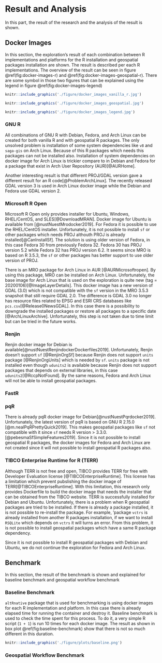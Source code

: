 # Result and Analysis {#result-analysis}

In this part, the result of the research and the analysis of the result is shown.

## Docker Images

In this section, the exploration's result of each combination between R implementations and platforms for the R installation and geospatial packages installation are shown. The result is described per each R implementations. The overview of the result can be seen in figure \@ref(fig:docker-images-r) and \@ref(fig:docker-images-geospatial-r). There are some symbol in those two figures that can be explained using the legend in figure \@ref(fig:docker-images-legend)

```r
knitr::include_graphics('./figure/docker_images_vanilla_r.jpg')
```

```r
knitr::include_graphics('./figure/docker_images_geospatial.jpg')
```

```r
knitr::include_graphics('./figure/docker_images_legend.jpg')
```

### GNU R

All combinations of GNU R with Debian, Fedora, and Arch Linux can be created for both vanilla R and with geospatial R packages. The only unsolved problem is installation of some system dependencies like `v8` and `saga-gis` on Arch Linux. Because of this R packages which needs this packages can not be installed also. Installation of system dependencies on docker image for Arch Linux is trickier compare to in Debian and Fedora for a package that exist in Arch User Repository (AUR)[@AURHome].

Another interesting result is that different PROJ/GDAL version gave a different result for an R code[@ProblemArchLinux]. The recently released GDAL version 3 is used in Arch Linux docker image while the Debian and Fedora use GDAL version 2.

### Microsoft R Open

Microsoft R Open only provides installer for Ubuntu, Windows, RHEL/CentOS, and SLES[@DownloadMRAN]. Docker image for Ubuntu is available from [@nustNuestMrodocker2019]. For Fedora it is possible to use the RHEL/CentOS installer. Unfortunately, it is not possible to install `sf` or other packages which needs PROJ althouth PROJ is already installed[@CanInstallSf]. The solution is using older version of Fedora, in this case Fedora 30 from previously Fedora 32. Fedora 30 has PROJ version 5.2 while Fedora 32 has PROJ version 6.2. It seems since MRO is based on R 3.5.3, the `sf` or other packages has better support to use older version of PROJ.

There is an MRO package for Arch Linux in AUR [@AURMicrosoftropen]. By using this package, MRO can be installed on Arch Linux. Unfortunately, the base image for Arch Linux that is used on the exploration is quite new (tag = 20200106)[@ImageLayerDetails]. This docker image has a new version of GDAL (3.0) which is not compatible with the `sf` version in the MRO 3.5.3 snapshot that still require GDAL 2.0. The difference is GDAL 3.0 no longer has resource files related to EPSG and ESRI CRS  databases like `pcs.csv`[@Release0NewsGDAL]. In this case there is a possibility to downgrade the installed packages or restore all packages to a specific date [@ArchLinuxArchive]. Unfortunately, this step is not taken due to time limit but can be tried in the future works.

### Renjin

Renjin docker image for Debian is available[@nustNuestRenjindockerDockerfiles2019]. Unfortunately, Renjin doesn't support `sf` [@RenjinOrgSf] because Renjin does not support `units` package [@RenjinOrgUnits] which is needed by `sf`. `units` package is not installed even though `udunits2` is available because Renjin does not support packages that depends on external libraries, in this case `udunits2`[@RccpNotFound]. By the same reasons, Fedora and Arch Linux will not be able to install geospatial packages.

### FastR



### pqR

There is already pqR docker image for Debian[@nustNuestPqrdocker2019]. Unfortunately, the latest version of pqR is based on GNU R 2.15.0 [@m.nealPqRPrettyQuick2019]. This makes geospatial packages like `sf` not compatible with it since `sf` needs R version > 3.3.0.[@pebesmaSfSimpleFeatures2019]. Since it is not possible to install geospatial R packages, the docker images for Fedora and Arch Linux are not created since it will not possible to install geospatial R packages also.

### TIBCO Enterprise Runtime for R (TERR)

Although TERR is not free and open, TIBCO provides TERR for free with Developer Evaluation license [@TIBCOEnterpriseRuntime]. This license has a limitation which prevent pubslishing the docker image of TERR[@TIBCOEnterpriseRuntime]. With this limitation, this research only provides Dockerfile to build the docker image that needs the installer that can be obtained from the TIBCO website. TERR is successfully installed for Debian and Ubuntu. Unfortunately, there is a problem when R geospatial packages are tried to be installed. If there is already a package installed, it is not possible to re-install the package. For example, 'package `vctrs` is already installed from another R packages installation, if we want to install `RSQLite` which depends on `vctrs` it will turns an error. From this problem, it is not possible to install geospatial packages which have a same R package dependency.

Since it is not possible to install R geospatial packages with Debian and Ubuntu, we do not continue the exploration for Fedora and Arch Linux.

## Benchmark

In this section, the result of the benchmark is shown and explained for baseline benchmark and geospatial workflow benchmark

### Baseline Benchmark

`altRnative` package that is used for benchmarking is using docker images for each R implementation and platform. In this case there is already elapsed time for running the container and destroy it. Baseline benchmark is used to check the time spent for this process. To do it, a very simple R script (`1 + 1`) is run 10 times for each docker image. The result as shown in box plot \@ref(fig:baseline-benchmark) show that there is not so much different in this duration.


```r
knitr::include_graphics('./figure/plots/baseline.png')
```

### Geospatial Workflow Benchmark

